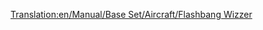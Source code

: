 [[Translation:en/Manual/Base Set/Aircraft/Flashbang Wizzer]]

{{fr/Manual/Base Set/Aircraft/Avion|Nom=Flashbang Wizzer
|Image=[[File:en/Manual/Base Set/Aircraft/Flashbangwizzer.png|Flashbang Wizzer]]
|Coût=218 750£ (437 500$)
|Vitesse=2330 km/h (1448 mph)
|Entretien=9 562£ (19 124$)
|Conception=1985
|Vie=20 ans
|Capacité=100 passagers, 30 sacs de courrier
|Description=Le Flashbang Wizzer est l'équivalent, pour le pays des jouets, du [[fr/Manual/Base Set/Aircraft/Yate Haugan|Yate Haugan/Concorde]]
|Réalité=Fictif
}}